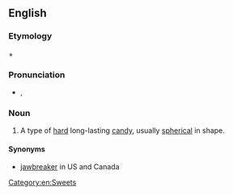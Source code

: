 ==English==

===Etymology===
{{term|gob}} + {{term|stopper}}

===Pronunciation===
* {{a|UK}} {{IPA|/ˈɡɒbˌstɒp.ə(ɹ)/}}, {{SAMPA|/"gQb%stQp.@(r)/}}

===Noun===
{{en-noun}}
{{wikipedia}}

# A type of [[hard]] long-lasting [[candy]], usually [[spherical]] in shape.

====Synonyms====
* [[jawbreaker]] in US and Canada

[[Category:en:Sweets]]